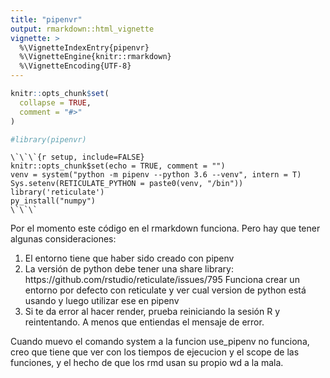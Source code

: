 ```yaml
---
title: "pipenvr"
output: rmarkdown::html_vignette
vignette: >
  %\VignetteIndexEntry{pipenvr}
  %\VignetteEngine{knitr::rmarkdown}
  %\VignetteEncoding{UTF-8}
---
```


```r
knitr::opts_chunk$set(
  collapse = TRUE,
  comment = "#>"
)
```

```r
#library(pipenvr)
```

```
\`\`\`{r setup, include=FALSE}
knitr::opts_chunk$set(echo = TRUE, comment = "")
venv = system("python -m pipenv --python 3.6 --venv", intern = T)
Sys.setenv(RETICULATE_PYTHON = paste0(venv, "/bin"))
library('reticulate')
py_install("numpy")
\`\`\`
```

Por el momento este código en el rmarkdown funciona. Pero hay que tener algunas consideraciones:

1. El entorno tiene que haber sido creado con pipenv
2. La versión de python debe tener una share library: https://github.com/rstudio/reticulate/issues/795
  Funciona crear un entorno por defecto con reticulate y ver cual version de python está usando y luego utilizar ese en pipenv
3. Si te da error al hacer render, prueba reiniciando la sesión R y reintentando. A menos que entiendas el mensaje de error.


Cuando muevo el comando system a la funcion use_pipenv no funciona, creo que tiene que ver con los tiempos de ejecucion y el scope de las funciones, y el hecho de que los rmd usan su propio wd a la mala.
